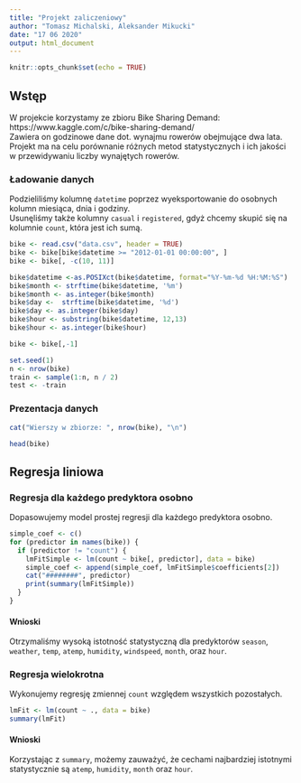 ```yaml
---
title: "Projekt zaliczeniowy"
author: "Tomasz Michalski, Aleksander Mikucki"
date: "17 06 2020"
output: html_document
---
```


```r
knitr::opts_chunk$set(echo = TRUE)
```

## Wstęp

W projekcie korzystamy ze zbioru Bike Sharing Demand:\
https://www.kaggle.com/c/bike-sharing-demand/ \
Zawiera on godzinowe dane dot. wynajmu rowerów obejmujące dwa lata.\
Projekt ma na celu porównanie różnych metod statystycznych i ich jakości w przewidywaniu liczby wynajętych rowerów.

### Ładowanie danych

Podzieliliśmy kolumnę `datetime` poprzez wyeksportowanie do osobnych kolumn miesiąca, dnia i godziny.\
Usunęliśmy także kolumny `casual` i `registered`, gdyż chcemy skupić się na kolumnie `count`, która jest ich sumą.

```r
bike <- read.csv("data.csv", header = TRUE)
bike <- bike[bike$datetime >= "2012-01-01 00:00:00", ]
bike <- bike[, -c(10, 11)]

bike$datetime <-as.POSIXct(bike$datetime, format="%Y-%m-%d %H:%M:%S")
bike$month <- strftime(bike$datetime, '%m')
bike$month <- as.integer(bike$month)
bike$day <-  strftime(bike$datetime, '%d')
bike$day <- as.integer(bike$day)
bike$hour <- substring(bike$datetime, 12,13)
bike$hour <- as.integer(bike$hour)

bike <- bike[,-1]

set.seed(1)
n <- nrow(bike)
train <- sample(1:n, n / 2)
test <- -train
```

### Prezentacja danych

```r
cat("Wierszy w zbiorze: ", nrow(bike), "\n")
```

```r
head(bike)
```

## Regresja liniowa

### Regresja dla każdego predyktora osobno

Dopasowujemy model prostej regresji dla każdego predyktora osobno.

```r
simple_coef <- c()
for (predictor in names(bike)) {
  if (predictor != "count") {
    lmFitSimple <- lm(count ~ bike[, predictor], data = bike)
    simple_coef <- append(simple_coef, lmFitSimple$coefficients[2])
    cat("########", predictor)
    print(summary(lmFitSimple))
  }
}
```

#### Wnioski

Otrzymaliśmy wysoką istotność statystyczną dla predyktorów `season`, `weather`, `temp`, `atemp`, `humidity`, `windspeed`, `month`, oraz `hour`.

### Regresja wielokrotna

Wykonujemy regresję zmiennej `count` względem wszystkich pozostałych.

```r
lmFit <- lm(count ~ ., data = bike)
summary(lmFit)
```

#### Wnioski

Korzystając z `summary`, możemy zauważyć, że cechami najbardziej istotnymi statystycznie są `atemp`, `humidity`, `month` oraz `hour`.